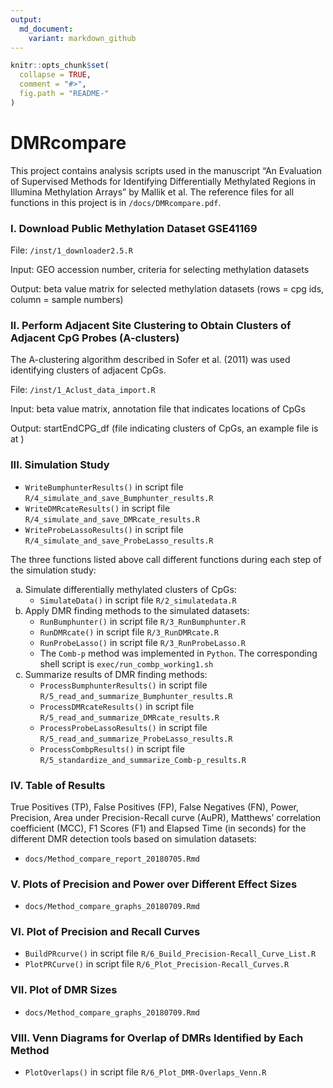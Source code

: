 ```yaml
---
output:
  md_document:
    variant: markdown_github
---
```


<!-- README.md is generated from README.Rmd. Please edit that file -->

```r
knitr::opts_chunk$set(
  collapse = TRUE,
  comment = "#>",
  fig.path = "README-"
)
```

# DMRcompare
This project contains analysis scripts used in the manuscript "An Evaluation of Supervised Methods for Identifying Differentially Methylated Regions in Illumina Methylation Arrays" by Mallik et al. The reference files for all functions  in this project is in `/docs/DMRcompare.pdf`. 

### I. Download Public Methylation Dataset GSE41169

File: `/inst/1_downloader2.5.R`

Input: GEO accession number, criteria for selecting methylation datasets

Output: beta value matrix for selected methylation datasets (rows = cpg ids, column = sample numbers)


### II. Perform Adjacent Site Clustering to Obtain Clusters of Adjacent CpG Probes (A-clusters)

The A-clustering algorithm described in Sofer et al. (2011) was used identifying clusters of adjacent CpGs. 

File: `/inst/1_Aclust_data_import.R`

Input: beta value matrix, annotation file that indicates locations of CpGs

Output: startEndCPG_df (file indicating clusters of CpGs, an example file is at )


### III. Simulation Study

- `WriteBumphunterResults()` in script file `R/4_simulate_and_save_Bumphunter_results.R`
- `WriteDMRcateResults()` in script file `R/4_simulate_and_save_DMRcate_results.R`
- `WriteProbeLassoResults()` in script file `R/4_simulate_and_save_ProbeLasso_results.R`

The three functions listed above call different functions during each step of the simulation study:

a) Simulate differentially methylated clusters of CpGs:
    - `SimulateData()` in script file `R/2_simulatedata.R`
b) Apply DMR finding methods to the simulated datasets:
    - `RunBumphunter()` in script file `R/3_RunBumphunter.R`
    - `RunDMRcate()` in script file `R/3_RunDMRcate.R`
    - `RunProbeLasso()` in script file `R/3_RunProbeLasso.R`
    - The `Comb-p` method was implemented in `Python`. The corresponding shell script is `exec/run_combp_working1.sh`
c) Summarize results of DMR finding methods:
    - `ProcessBumphunterResults()` in script file `R/5_read_and_summarize_Bumphunter_results.R`
    - `ProcessDMRcateResults()` in script file `R/5_read_and_summarize_DMRcate_results.R`
    - `ProcessProbeLassoResults()` in script file `R/5_read_and_summarize_ProbeLasso_results.R`
    - `ProcessCombpResults()` in script file `R/5_standardize_and_summarize_Comb-p_results.R`

### IV. Table of Results
True Positives (TP), False Positives (FP), False Negatives (FN), Power, Precision, Area under Precision-Recall curve (AuPR), Matthews' correlation coefficient (MCC), F1 Scores (F1) and Elapsed Time (in seconds) for the different DMR detection tools based on simulation datasets:

- `docs/Method_compare_report_20180705.Rmd`

### V. Plots of Precision and Power over Different Effect Sizes

- `docs/Method_compare_graphs_20180709.Rmd`

### VI. Plot of Precision and Recall Curves

- `BuildPRcurve()` in script file `R/6_Build_Precision-Recall_Curve_List.R`
- `PlotPRCurve()` in script file `R/6_Plot_Precision-Recall_Curves.R`

### VII. Plot of DMR Sizes

- `docs/Method_compare_graphs_20180709.Rmd`

### VIII. Venn Diagrams for Overlap of DMRs Identified by Each Method

- `PlotOverlaps()` in script file `R/6_Plot_DMR-Overlaps_Venn.R`
